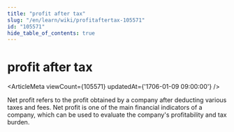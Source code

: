 ```yaml
---
title: "profit after tax"
slug: "/en/learn/wiki/profitaftertax-105571"
id: "105571"
hide_table_of_contents: true
---
```



# profit after tax

<ArticleMeta viewCount={105571} updatedAt={'1706-01-09 09:00:00'} />

Net profit refers to the profit obtained by a company after deducting various taxes and fees. Net profit is one of the main financial indicators of a company, which can be used to evaluate the company's profitability and tax burden.
